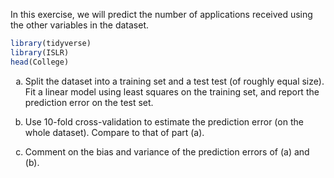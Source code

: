 In this exercise, we will predict the number of applications received using the other
variables in the \texttt{College} dataset.

```{r}
library(tidyverse)
library(ISLR)
head(College)
```


(a) Split the dataset into a training set and a test test (of roughly equal size). Fit a linear model
    using least
    squares on the training set, and report the prediction error on the test set.


(b) Use 10-fold cross-validation to estimate the prediction error (on the whole dataset).
    Compare to that of part (a). 
    
    
(c) Comment on the bias and variance of the prediction errors of (a) and (b).

